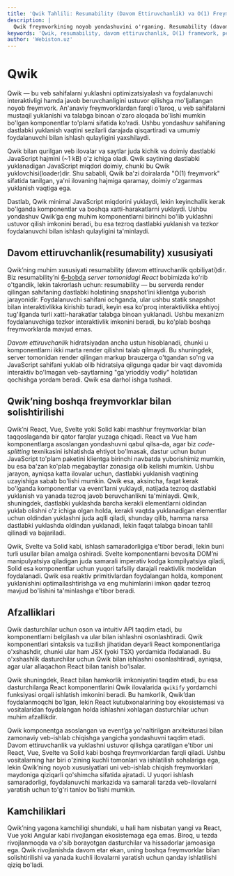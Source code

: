 ```yaml
---
title: 'Qwik Tahlili: Resumability (Davom Ettiruvchanlik) va O(1) Freymvork'
description: |
  Qwik freymvorkining noyob yondashuvini o'rganing. Resumability (davom ettiruvchanlik) hidratsiyadan qanday farq qilishini va "O(1) freymvork" nima ekanligini bilib oling.
keywords: 'Qwik, resumability, davom ettiruvchanlik, O(1) framework, performance, lazy loading, qwikify, JavaScript framework, hidratsiya, webiston'
author: 'Webiston.uz'
---
```


# Qwik

Qwik — bu veb sahifalarni yuklashni optimizatsiyalash va foydalanuvchi interaktivligi hamda javob beruvchanligini ustuvor qilishga mo'ljallangan noyob freymvork. An'anaviy freymvorklardan farqli o'laroq, u veb sahifalarni mustaqil yuklanishi va talabga binoan o'zaro aloqada bo'lishi mumkin bo'lgan komponentlar to'plami sifatida ko'radi. Ushbu yondashuv sahifaning dastlabki yuklanish vaqtini sezilarli darajada qisqartiradi va umumiy foydalanuvchi bilan ishlash qulayligini yaxshilaydi.

Qwik bilan qurilgan veb ilovalar va saytlar juda kichik va doimiy dastlabki JavaScript hajmini (~1 kB) o'z ichiga oladi. Qwik saytining dastlabki yuklanadigan JavaScript miqdori doimiy, chunki bu Qwik yuklovchisi(loader)dir. Shu sababli, Qwik ba'zi doiralarda "O(1) freymvork" sifatida tanilgan, ya'ni ilovaning hajmiga qaramay, doimiy o'zgarmas yuklanish vaqtiga ega.

Dastlab, Qwik minimal JavaScript miqdorini yuklaydi, lekin keyinchalik kerak bo'lganda komponentlar va boshqa xatti-harakatlarni yuklaydi. Ushbu yondashuv Qwik’ga eng muhim komponentlarni birinchi bo'lib yuklashni ustuvor qilish imkonini beradi, bu esa tezroq dastlabki yuklanish va tezkor foydalanuvchi bilan ishlash qulayligini ta'minlaydi.

## Davom ettiruvchanlik(resumability) xususiyati

Qwik’ning muhim xususiyati resumability (davom ettiruvchanlik qobiliyati)dir. Biz resumability’ni [6-bobda](/books/fluent-react/server-side-react/hydration#davom-ettiruvchanlik-qobiliyati-resumability) _server tomonidagi React_ bobimizda ko'rib o'tgandik, lekin takrorlash uchun: resumability — bu serverda render qilingan sahifaning dastlabki holatining snapshot’ini klientga yuborish jarayonidir. Foydalanuvchi sahifani ochganda, ular ushbu statik snapshot bilan interaktivlikka kirishib turadi, keyin esa ko'proq interaktivlikka ehtiyoj tug'ilganda turli xatti-harakatlar talabga binoan yuklanadi. Ushbu mexanizm foydalanuvchiga tezkor interaktivlik imkonini beradi, bu ko'plab boshqa freymvorklarda mavjud emas.

_Davom ettiruvchanlik_ hidratsiyadan ancha ustun hisoblanadi, chunki u komponentlarni ikki marta render qilishni talab qilmaydi. Bu shuningdek, server tomonidan render qilingan markup brauzerga o'tgandan so'ng va JavaScript sahifani yuklab olib hidratsiya qilgunga qadar bir vaqt davomida interaktiv bo'lmagan veb-saytlarning "ga'yrioddiy vodiy" holatidan qochishga yordam beradi. Qwik esa darhol ishga tushadi.

## Qwik’ning boshqa freymvorklar bilan solishtirilishi

Qwik’ni React, Vue, Svelte yoki Solid kabi mashhur freymvorklar bilan taqqoslaganda bir qator farqlar yuzaga chiqadi. React va Vue ham komponentlarga asoslangan yondashuvni qabul qilsa-da, agar biz _code-splitting_ texnikasini ishlatishda ehtiyot bo'lmasak, dastur uchun butun JavaScript to'plam paketini klientga birinchi navbatda yuborishimiz mumkin, bu esa ba'zan ko'plab megabaytlar zonasiga olib kelishi mumkin. Ushbu jarayon, ayniqsa katta ilovalar uchun, dastlabki yuklanish vaqtining uzayishiga sabab bo'lishi mumkin. Qwik esa, aksincha, faqat kerak bo'lganda komponentlar va event’larni yuklaydi, natijada tezroq dastlabki yuklanish va yanada tezroq javob beruvchanlikni ta'minlaydi. Qwik, shuningdek, dastlabki yuklashda barcha kerakli elementlarni oldindan yuklab olishni o'z ichiga olgan holda, kerakli vaqtda yuklanadigan elementlar uchun oldindan yuklashni juda aqlli qiladi, shunday qilib, hamma narsa dastlabki yuklashda oldindan yuklanadi, lekin faqat talabga binoan tahlil qilinadi va bajariladi.

Qwik, Svelte va Solid kabi, ishlash samaradorligiga e'tibor beradi, lekin buni turli usullar bilan amalga oshiradi. Svelte komponentlarni bevosita DOM’ni manipulyatsiya qiladigan juda samarali imperativ kodga kompilyatsiya qiladi, Solid esa komponentlar uchun yuqori tafsiliy darajali reaktivlik modelidan foydalanadi. Qwik esa reaktiv primitivlardan foydalangan holda, komponent yuklanishini optimallashtirishga va eng muhimlarini imkon qadar tezroq mavjud bo'lishini ta'minlashga e'tibor beradi.

## Afzalliklari

Qwik dasturchilar uchun oson va intuitiv API taqdim etadi, bu komponentlarni belgilash va ular bilan ishlashni osonlashtiradi. Qwik komponentlari sintaksis va tuzilish jihatidan deyarli React komponentlariga o'xshashdir, chunki ular ham JSX (yoki TSX) yordamida ifodalanadi. Bu o'xshashlik dasturchilar uchun Qwik bilan ishlashni osonlashtiradi, ayniqsa, agar ular allaqachon React bilan tanish bo'lsalar.

Qwik shuningdek, React bilan hamkorlik imkoniyatini taqdim etadi, bu esa dasturchilarga React komponentlarini Qwik ilovalarida `qwikify` yordamchi funksiyasi orqali ishlatish imkonini beradi. Bu hamkorlik, Qwik’dan foydalanmoqchi bo'lgan, lekin React kutubxonalarining boy ekosistemasi va vositalaridan foydalangan holda ishlashni xohlagan dasturchilar uchun muhim afzallikdir.

Qwik komponentga asoslangan va event’ga yo'naltirilgan arxitekturasi bilan zamonaviy veb-ishlab chiqishga yangicha yondashuvni taqdim etadi. Davom ettiruvchanlik va yuklashni ustuvor qilishga qaratilgan e'tibor uni React, Vue, Svelte va Solid kabi boshqa freymvorklardan farqli qiladi. Ushbu vositalarning har biri o'zining kuchli tomonlari va ishlatilish sohalariga ega, lekin Qwik’ning noyob xususiyatlari uni veb-ishlab chiqish freymvorklari maydoniga qiziqarli qo'shimcha sifatida ajratadi. U yuqori ishlash samaradorligi, foydalanuvchi markazida va samarali tarzda veb-ilovalarni yaratish uchun to'g'ri tanlov bo'lishi mumkin.

## Kamchiliklari

Qwik’ning yagona kamchiligi shundaki, u hali ham nisbatan yangi va React, Vue yoki Angular kabi rivojlangan ekosistemaga ega emas. Biroq, u tezda rivojlanmoqda va o'sib borayotgan dasturchilar va hissadorlar jamoasiga ega. Qwik rivojlanishda davom etar ekan, uning boshqa freymvorklar bilan solishtirilishi va yanada kuchli ilovalarni yaratish uchun qanday ishlatilishi qiziq bo'ladi.
